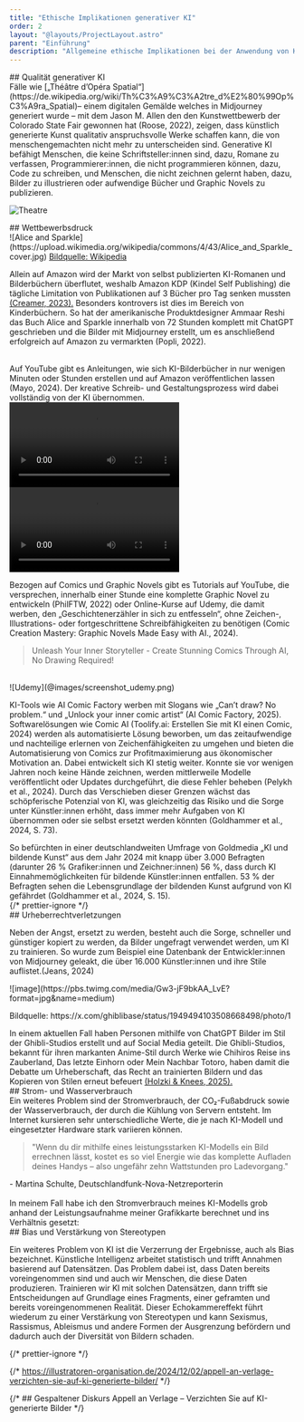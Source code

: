 ```yaml
---
title: "Ethische Implikationen generativer KI"
order: 2
layout: "@layouts/ProjectLayout.astro"
parent: "Einführung"
description: "Allgemeine ethische Implikationen bei der Anwendung von KI-Bildgeneratoren"
---
```



<div class="slide">
## Qualität generativer KI

<div class="grid-layout">
Fälle wie [„Théâtre d’Opéra Spatial“](https://de.wikipedia.org/wiki/Th%C3%A9%C3%A2tre_d%E2%80%99Op%C3%A9ra_Spatial)– einem digitalen Gemälde welches in Midjourney generiert wurde – mit dem Jason M. Allen den den Kunstwettbewerb der Colorado State Fair gewonnen hat (Roose, 2022), zeigen, dass künstlich generierte Kunst qualitativ anspruchsvolle Werke schaffen kann, die von menschengemachten nicht mehr zu unterscheiden sind. 
Generative KI befähigt Menschen, die keine Schriftsteller:innen sind, dazu, Romane zu verfassen, Programmierer:innen, die nicht programmieren können, dazu, Code zu schreiben, und Menschen, die nicht zeichnen gelernt haben, dazu, Bilder zu illustrieren oder aufwendige Bücher und Graphic Novels zu publizieren.

![Theatre ](https://upload.wikimedia.org/wikipedia/commons/6/69/Th%C3%A9%C3%A2tre_D%E2%80%99op%C3%A9ra_Spatial.png)

</div>
</div>

<div class='slide'>
  ## Wettbewerbsdruck
  <div class='grid-layout'>
    <div>
      ![Alice and Sparkle](https://upload.wikimedia.org/wikipedia/commons/4/43/Alice_and_Sparkle_cover.jpg)
      <a href='https://upload.wikimedia.org/wikipedia/commons/4/43/Alice_and_Sparkle_cover.jpg' class='image-source text-right'>
        Bildquelle: Wikipedia
      </a>
    </div>
    <div>
      <p>
        Allein auf Amazon wird der Markt von selbst publizierten KI-Romanen und Bilderbüchern überflutet, weshalb Amazon KDP (Kindel Self Publishing) die tägliche Limitation von Publikationen auf 3 Bücher pro Tag senken mussten <a href='https://www.theguardian.com/books/2023/sep/20/amazon-restricts-authors-from-self-publishing-more-than-three-books-a-day-after-ai-concerns'>(Creamer, 2023).</a> Besonders kontrovers ist dies im Bereich von Kinderbüchern. So hat der amerikanische Produktdesigner Ammaar Reshi das Buch Alice and Sparkle innerhalb von 72 Stunden komplett mit ChatGPT geschrieben und die Bilder mit Midjourney erstellt, um es anschließend erfolgreich auf Amazon zu vermarkten (Popli, 2022).
      </p>
      <br />
      <Reference title='He Used AI to Publish a Children’s Book in a Weekend. Artists Are Not Happy About It' type='article' authors='Popli, Time' year='2024' link='https://time.com/6240569/ai-childrens-book-alice-and-sparkle-artists-unhappy' />
    </div>
  </div>
</div>

<div class='grid-layout'>
  <div>Auf YouTube gibt es Anleitungen, wie sich KI-Bilderbücher in nur wenigen Minuten oder Stunden erstellen und auf Amazon veröffentlichen lassen (Mayo, 2024). Der kreative Schreib- und Gestaltungsprozess wird dabei vollständig von der KI übernommen.</div>
  <div>
    <Video type='youtube' src='https://www.youtube.com/watch?v=Sf1lVzn5EDw' title='My YT Video' />
  </div>
</div>

<div class='grid-layout'>
  <div>
    <Video type='youtube' src='https://www.youtube.com/watch?v=tjj6KsPSHZc' title='My YT Video' />
  </div>
  <div>
    <p>Bezogen auf Comics und Graphic Novels gibt es Tutorials auf YouTube, die versprechen, innerhalb einer Stunde eine komplette Graphic Novel zu entwickeln (PhilFTW, 2022) oder Online-Kurse auf Udemy, die damit werben, den „Geschichtenerzähler in sich zu entfesseln“, ohne Zeichen-, Illustrations- oder fortgeschrittene Schreibfähigkeiten zu benötigen (Comic Creation Mastery: Graphic Novels Made Easy with AI., 2024).</p>
    <blockquote class='quote text-2xl'>Unleash Your Inner Storyteller - Create Stunning Comics Through AI, No Drawing Required!</blockquote>
  </div>
</div>
<br />
<Reference title='' type='website' authors='Udemy' year='2024' label='Link zum Onlinekurs (keine Werbung beabsichtigt)' link='https://www.udemy.com/course/comic-creation-mastery-graphic-novels-made-easy-with-ai'>
  ![Udemy](@images/screenshot_udemy.png)
</Reference>

<div class='grid-layout'>
  <div>
    <p>KI-Tools wie AI Comic Factory werben mit Slogans wie „Can’t draw? No problem.“ und „Unlock your inner comic artist“ (AI Comic Factory, 2025). Softwarelösungen wie Comic AI (Toolify.ai: Erstellen Sie mit KI einen Comic, 2024) werden als automatisierte Lösung beworben, um das zeitaufwendige und nachteilige erlernen von Zeichenfähigkeiten zu umgehen und bieten die Automatisierung von Comics zur Profitmaximierung aus ökonomischer Motivation an. Dabei entwickelt sich KI stetig weiter. Konnte sie vor wenigen Jahren noch keine Hände zeichnen, werden mittlerweile Modelle veröffentlicht oder Updates durchgeführt, die diese Fehler beheben (Pelykh et al., 2024). Durch das Verschieben dieser Grenzen wächst das schöpferische Potenzial von KI, was gleichzeitig das Risiko und die Sorge unter Künstler:innen erhöht, dass immer mehr Aufgaben von KI übernommen oder sie selbst ersetzt werden könnten (Goldhammer et al., 2024, S. 73).</p>
  </div>
  <div>
    So befürchten in einer deutschlandweiten Umfrage von Goldmedia „KI und bildende Kunst“ aus dem Jahr 2024 mit knapp über 3.000 Befragten (darunter 26 % Grafiker:innen und Zeichner:innen) 56 %, dass durch KI Einnahmemöglichkeiten für bildende Künstler:innen entfallen. 53 % der Befragten sehen die Lebensgrundlage der bildenden Kunst aufgrund von KI gefährdet (Goldhammer et al., 2024, S. 15).
    <br />
    {/* prettier-ignore */}
    <Reference 
    title='KI und Bildende Kunst – Studie zu Chancen und Risiken' 
    label='Studie von Goldmedia, beauftragt von der Stiftung Kunstfonds' 
    authors='Goldhammer, Prof. Dr. K., Birkel, M., Link, C., Lehr, S., Mackuth, L., & Scholl, E.' 
    year='2024' 
    link='https://www.goldmedia.com/studie/ki-und-bildende-kunst/' />
  </div>
</div>

<div class='slide'>
  ## Urheberrechtverletzungen
  <div class='grid-layout'>
    <p>Neben der Angst, ersetzt zu werden, besteht auch die Sorge, schneller und günstiger kopiert zu werden, da Bilder ungefragt verwendet werden, um KI zu trainieren. So wurde zum Beispiel eine Datenbank der Entwickler:innen von Midjourney geleakt, die über 16.000 Künstler:innen und ihre Stile auflistet.(Jeans, 2024)</p>
    <div>
      <Reference title='16.000 Künstlernamen als Midjourney-"Styles" durchgesickert' label='Link zum Artikel auf dailyai.com' authors='Jeans, S' year='2024' link='https://dailyai.com/de/2024/01/16000-artist-names-leaked-as-midjourney-styles/' />
    </div>
  </div>
  <div class='grid-layout'>
    <div>
      ![image](https://pbs.twimg.com/media/Gw3-jF9bkAA_LvE?format=jpg&name=medium)
      <p class='image-source'>Bildquelle: https://x.com/ghiblibase/status/1949494103508668498/photo/1</p>
    </div>
    <div>
      In einem aktuellen Fall haben Personen mithilfe von ChatGPT Bilder im Stil der Ghibli-Studios erstellt und auf Social Media geteilt. Die Ghibli-Studios, bekannt für ihren markanten Anime-Stil durch Werke wie Chihiros Reise ins Zauberland, Das letzte Einhorn oder Mein Nachbar Totoro, haben damit die Debatte um Urheberschaft, das Recht an trainierten Bildern und das Kopieren von Stilen erneut befeuert <a href='https://www.handelsblatt.com/technik/ki/openai-ki-erstellt-bilder-im-ghibli-stil-und-loest-heftige-diskussion-aus/100117144.html'>(Holzki & Knees, 2025).</a>
    </div>
  </div>
</div>

<div class='slide'>
  ## Strom- und Wasserverbrauch
  <div class='grid-layout'>
    <div>
      Ein weiteres Problem sind der Stromverbrauch, der CO₂-Fußabdruck sowie der Wasserverbrauch, der durch die Kühlung von Servern entsteht. Im Internet kursieren sehr unterschiedliche Werte, die je nach KI-Modell und eingesetzter Hardware stark variieren können.
      <br />
    </div>
    <div>
      <Reference title='16.000 Künstlernamen als Midjourney-"Styles" durchgesickert' label='Ein KI-Bild verbraucht die Energie einer Handyladung' authors='Jeans, S' year='2024' link='https://www.deutschlandfunknova.de/beitrag/studie-zum-co2-fussabdruck-ein-ki-bild-verbraucht-die-energie-einer-handyladung' />
    </div>
  </div>
  <blockquote class='quote text-2xl'>"Wenn du dir mithilfe eines leistungsstarken KI-Modells ein Bild errechnen lässt, kostet es so viel Energie wie das komplette Aufladen deines Handys – also ungefähr zehn Wattstunden pro Ladevorgang."</blockquote>
  <div class='citation'>- Martina Schulte, Deutschlandfunk-Nova-Netzreporterin</div>
  <br />
  <div class='grid-layout'>
    <div>In meinem Fall habe ich den Stromverbrauch meines KI-Modells grob anhand der Leistungsaufnahme meiner Grafikkarte berechnet und ins Verhältnis gesetzt:</div>
    <div>
      <Reference title='Diskussion Stromverbrauch' type='internal' href='/discussion/sustainability' text='Diskussion Stromverbrauch' class='keep-visible' />
    </div>
  </div>
</div>

<div class='slide'>
  ## Bias und Verstärkung von Stereotypen
  <div class='grid-layout'>
    <p>Ein weiteres Problem von KI ist die Verzerrung der Ergebnisse, auch als Bias bezeichnet. Künstliche Intelligenz arbeitet statistisch und trifft Annahmen basierend auf Datensätzen. Das Problem dabei ist, dass Daten bereits voreingenommen sind und auch wir Menschen, die diese Daten produzieren. Trainieren wir KI mit solchen Datensätzen, dann trifft sie Entscheidungen auf Grundlage eines Fragments, einer geframten und bereits voreingenommenen Realität. Dieser Echokammereffekt führt wiederum zu einer Verstärkung von Stereotypen und kann Sexismus, Rassismus, Ableismus und andere Formen der Ausgrenzung befördern und dadurch auch der Diversität von Bildern schaden.</p>
    <div>
      {/* prettier-ignore */}
      <Reference title='Was ist KI-Verzerrung?' 
      label='Link zum Artikel' 
      authors='James Holdsworth' 
      year='2023' 
      link='https://www.ibm.com/de-de/think/topics/ai-bias' />
    </div>
  </div>
</div>

{/* https://illustratoren-organisation.de/2024/12/02/appell-an-verlage-verzichten-sie-auf-ki-generierte-bilder/ */}

{/* ## Gespaltener Diskurs Appell an Verlage – Verzichten Sie auf KI-generierte Bilder */}

